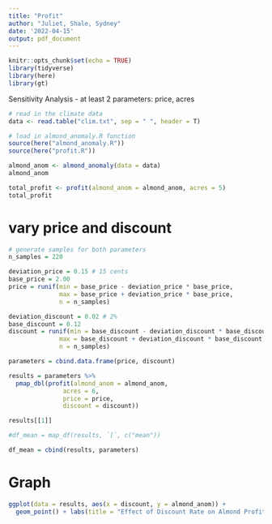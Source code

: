 ```yaml
---
title: "Profit"
author: "Juliet, Shale, Sydney"
date: '2022-04-15'
output: pdf_document
---
```


```r
knitr::opts_chunk$set(echo = TRUE)
library(tidyverse)
library(here)
library(gt)
```

Sensitivity Analysis
- at least 2 parameters: price, acres

```r
# read in the climate data
data <- read.table("clim.txt", sep = " ", header = T)

# load in almond_anomaly.R function
source(here("almond_anomaly.R"))
source(here("profit.R"))

almond_anom <- almond_anomaly(data = data)
almond_anom

total_profit <- profit(almond_anom = almond_anom, acres = 5)
total_profit
```

# vary price and discount

```r
# generate samples for both parameters
n_samples = 220

deviation_price = 0.15 # 15 cents
base_price = 2.00
price = runif(min = base_price - deviation_price * base_price,
              max = base_price + deviation_price * base_price, 
              n = n_samples)

deviation_discount = 0.02 # 2%
base_discount = 0.12
discount = runif(min = base_discount - deviation_discount * base_discount,
              max = base_discount + deviation_discount * base_discount, 
              n = n_samples)

parameters = cbind.data.frame(price, discount)

results = parameters %>% 
  pmap_dbl(profit(almond_anom = almond_anom,
               acres = 6, 
               price = price,
               discount = discount))

results[[1]]

#df_mean = map_df(results, `[`, c("mean"))

df_mean = cbind(results, parameters)
```

# Graph

```r
ggplot(data = results, aes(x = discount, y = almond_anom)) + 
  geom_point() + labs(title = "Effect of Discount Rate on Almond Profits", x = "Discount Rate (%)", y = "Profits ($)")
```




